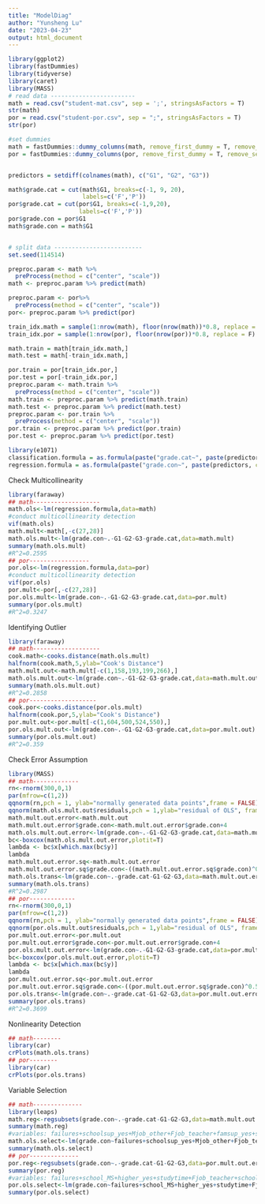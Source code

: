 ```yaml
---
title: "ModelDiag"
author: "Yunsheng Lu"
date: "2023-04-23"
output: html_document
---
```


```r
library(ggplot2)
library(fastDummies)
library(tidyverse)
library(caret)
library(MASS)
# read data ------------------------
math = read.csv("student-mat.csv", sep = ';', stringsAsFactors = T)
str(math)
por = read.csv("student-por.csv", sep = ";", stringsAsFactors = T)
str(por)

#set dummies
math = fastDummies::dummy_columns(math, remove_first_dummy = T, remove_selected_columns = T)
por = fastDummies::dummy_columns(por, remove_first_dummy = T, remove_selected_columns = T)


predictors = setdiff(colnames(math), c("G1", "G2", "G3"))

math$grade.cat = cut(math$G1, breaks=c(-1, 9, 20),
                     labels=c('F','P'))
por$grade.cat = cut(por$G1, breaks=c(-1,9,20),
                    labels=c('F','P'))
por$grade.con = por$G1
math$grade.con = math$G1


# split data -------------------------
set.seed(114514)

preproc.param <- math %>%
  preProcess(method = c("center", "scale"))
math <- preproc.param %>% predict(math)

preproc.param <- por%>%
  preProcess(method = c("center", "scale"))
por<- preproc.param %>% predict(por)

train_idx.math = sample(1:nrow(math), floor(nrow(math))*0.8, replace = F)
train_idx.por = sample(1:nrow(por), floor(nrow(por))*0.8, replace = F)

math.train = math[train_idx.math,]
math.test = math[-train_idx.math,]

por.train = por[train_idx.por,]
por.test = por[-train_idx.por,]
preproc.param <- math.train %>%
  preProcess(method = c("center", "scale"))
math.train <- preproc.param %>% predict(math.train)
math.test <- preproc.param %>% predict(math.test)
preproc.param <- por.train %>%
  preProcess(method = c("center", "scale"))
por.train <- preproc.param %>% predict(por.train)
por.test <- preproc.param %>% predict(por.test)

library(e1071)
classification.formula = as.formula(paste("grade.cat~", paste(predictors, collapse = "+"), sep = ''))
regression.formula = as.formula(paste("grade.con~", paste(predictors, collapse = "+"), sep = ''))
```

Check Multicollinearity
```r
library(faraway)
## math-------------------
math.ols<-lm(regression.formula,data=math)
#conduct multicollinearity detection
vif(math.ols)
math.mult<-math[,-c(27,28)]
math.ols.mult<-lm(grade.con~.-G1-G2-G3-grade.cat,data=math.mult)
summary(math.ols.mult)
#R^2=0.2595
## por-----------------
por.ols<-lm(regression.formula,data=por)
#conduct multicollinearity detection
vif(por.ols)
por.mult<-por[,-c(27,28)]
por.ols.mult<-lm(grade.con~.-G1-G2-G3-grade.cat,data=por.mult)
summary(por.ols.mult)
#R^2=0.3247 
```

Identifying Outlier
```r
library(faraway)
## math-------------------
cook.math<-cooks.distance(math.ols.mult)
halfnorm(cook.math,5,ylab="Cook's Distance")
math.mult.out<-math.mult[-c(1,158,193,199,266),]
math.ols.mult.out<-lm(grade.con~.-G1-G2-G3-grade.cat,data=math.mult.out)
summary(math.ols.mult.out)
#R^2=0.2858
## por-------------------
cook.por<-cooks.distance(por.ols.mult)
halfnorm(cook.por,5,ylab="Cook's Distance")
por.mult.out<-por.mult[-c(1,604,500,524,550),]
por.ols.mult.out<-lm(grade.con~.-G1-G2-G3-grade.cat,data=por.mult.out)
summary(por.ols.mult.out)
#R^2=0.359
```

Check Error Assumption
```r
library(MASS)
## math-------------
rn<-rnorm(300,0,1)
par(mfrow=c(1,2))
qqnorm(rn,pch = 1, ylab="normally generated data points",frame = FALSE)
qqnorm(math.ols.mult.out$residuals,pch = 1,ylab="residual of OLS", frame = FALSE)
math.mult.out.error<-math.mult.out
math.mult.out.error$grade.con<-math.mult.out.error$grade.con+4
math.ols.mult.out.error<-lm(grade.con~.-G1-G2-G3-grade.cat,data=math.mult.out.error)
bc<-boxcox(math.ols.mult.out.error,plotit=T)
lambda <- bc$x[which.max(bc$y)]
lambda
math.mult.out.error.sq<-math.mult.out.error
math.mult.out.error.sq$grade.con<-((math.mult.out.error.sq$grade.con)^0.30303-1)/0.30303
math.ols.trans<-lm(grade.con~.-grade.cat-G1-G2-G3,data=math.mult.out.error.sq)
summary(math.ols.trans)
#R^2=0.2987
## por-------------
rn<-rnorm(300,0,1)
par(mfrow=c(1,2))
qqnorm(rn,pch = 1, ylab="normally generated data points",frame = FALSE)
qqnorm(por.ols.mult.out$residuals,pch = 1,ylab="residual of OLS", frame = FALSE)
por.mult.out.error<-por.mult.out
por.mult.out.error$grade.con<-por.mult.out.error$grade.con+4
por.ols.mult.out.error<-lm(grade.con~.-G1-G2-G3-grade.cat,data=por.mult.out.error)
bc<-boxcox(por.ols.mult.out.error,plotit=T)
lambda <- bc$x[which.max(bc$y)]
lambda
por.mult.out.error.sq<-por.mult.out.error
por.mult.out.error.sq$grade.con<-((por.mult.out.error.sq$grade.con)^0.5858586-1)/0.5858586
por.ols.trans<-lm(grade.con~.-grade.cat-G1-G2-G3,data=por.mult.out.error.sq)
summary(por.ols.trans)
#R^2=0.3699
```

Nonlinearity Detection
```r
## math--------
library(car)
crPlots(math.ols.trans)
## por--------
library(car)
crPlots(por.ols.trans)
```


Variable Selection
```r
## math--------------
library(leaps)
math.reg<-regsubsets(grade.con~.-grade.cat-G1-G2-G3,data=math.mult.out.error.sq)
summary(math.reg)
#variables: failures+schoolsup_yes+Mjob_other+Fjob_teacher+famsup_yes+studytime+goout+freetime
math.ols.select<-lm(grade.con~failures+schoolsup_yes+Mjob_other+Fjob_teacher+famsup_yes+studytime+goout+freetime,data=math.mult.out.error.sq)
summary(math.ols.select)
## por--------------
por.reg<-regsubsets(grade.con~.-grade.cat-G1-G2-G3,data=por.mult.out.error.sq)
summary(por.reg)
#variables: failures+school_MS+higher_yes+studytime+Fjob_teacher+schoolsup_yes+absences+Dalc
por.ols.select<-lm(grade.con~failures+school_MS+higher_yes+studytime+Fjob_teacher+schoolsup_yes+absences+Dalc,data=por.mult.out.error.sq)
summary(por.ols.select)
```
